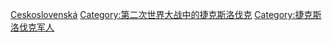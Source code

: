 [[Category:各國第二次世界大戰人物|Ceskoslovenská]]
[[Category:第二次世界大战中的捷克斯洛伐克|Category:第二次世界大战中的捷克斯洛伐克]]
[[Category:捷克斯洛伐克军人|Category:捷克斯洛伐克军人]]